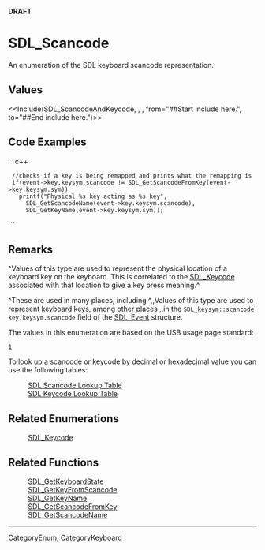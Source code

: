 <!-- pragma section-numbers off -->
<!-- pragma camelcase off -->
'''DRAFT'''

= SDL_Scancode =
An enumeration of the SDL keyboard scancode representation.


== Values ==
<<Include(SDL_ScancodeAndKeycode, , , from="##Start include here.", to="##End include here.")>>

== Code Examples ==
```c++
  //checks if a key is being remapped and prints what the remapping is
  if(event->key.keysym.scancode != SDL_GetScancodeFromKey(event->key.keysym.sym))
    printf("Physical %s key acting as %s key",
      SDL_GetScancodeName(event->key.keysym.scancode),
      SDL_GetKeyName(event->key.keysym.sym));
```

== Remarks ==
^Values of this type are used to represent the physical location of a keyboard key on the keyboard.  This is correlated to the [[SDL_Keycode]] associated with that location to give a key press meaning.^

^These are used in many places, including ^,,Values of this type are used to represent keyboard keys, among other places ,,in the <code>SDL_keysym::scancode</code> <code>key.keysym.scancode</code> field of the [[SDL_Event]] structure.

The values in this enumeration are based on the USB usage page standard:
 [http://www.usb.org/developers/docs/]

To look up a scancode or keycode by decimal or hexadecimal value you can use the following tables:
:[[SDLScancodeLookup|SDL Scancode Lookup Table]]
:[[SDLKeycodeLookup|SDL Keycode Lookup Table]]

== Related Enumerations ==
:[[SDL_Keycode]]

== Related Functions ==
:[[SDL_GetKeyboardState]]
:[[SDL_GetKeyFromScancode]]
:[[SDL_GetKeyName]]
:[[SDL_GetScancodeFromKey]]
:[[SDL_GetScancodeName]]

----
[[CategoryEnum]], [[CategoryKeyboard]]
